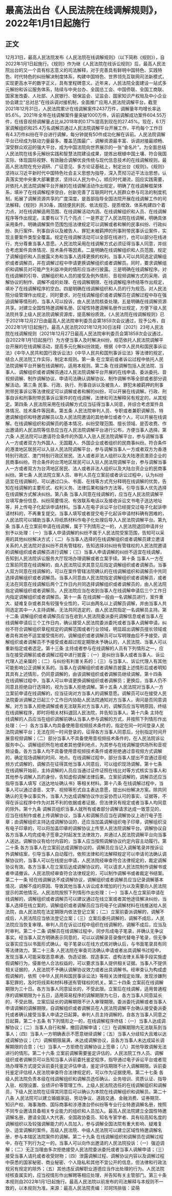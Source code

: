 # 最高法出台《人民法院在线调解规则》，2022年1月1日起施行
## 正文
12月31日，最高人民法院发布《人民法院在线调解规则》（以下简称《规则》），自2022年1月1日起施行。《规则》作为继《人民法院在线诉讼规则》后，最高人民法院出台的又一个具有标志意义的司法解释，对于完善具有鲜明中国特色、实践特色、时代特色的纠纷解决制度体系，构建中国特色、世界领先互联网司法新模式，实现更高水平的数字正义，具有里程碑意义。近年来，人民法院全面建设一站式多元解纷和诉讼服务体系，陆续与中央台办、全国总工会、中国侨联、全国工商联、国家发改委、人社部、人民银行、银保监会、证监会、国家知识产权局及中小企业协会建立“总对总”在线诉调对接机制，全面推广应用人民法院调解平台。截至2021年12月31日，人民法院累计在线调解案件2437万件，调解量年均增长率达85.6%。2021年全年在线调解案件量突破1000万件，诉前调解成功案件604.55万件，在线音视频调解量占比从2018年的0.17%提高到现在的27.45%。现在，6.1万家调解组织和25.4万名调解员通过人民法院调解平台开展工作，平均每个工作日有4.3万件纠纷在平台进行调解，每分钟就有50件成功化解在诉前。人民法院调解平台已经成为联动力量最多、覆盖范围最广、调解资源最丰富、诉调对接最顺畅、深受群众欢迎的强大平台，成为中国法院向世界展示的一张“金名片”。为全面总结人民法院在线多元解纷实践和智慧法院建设成果，提炼出根植中国土壤、符合我国实际、体现国际视野、有效融合调解优良传统与现代信息技术的在线调解规则，最高人民法院在充分调研、广征意见、多方论证基础上，制定出台《规则》。《规则》坚持以习近平新时代中国特色社会主义思想为指导，深入贯彻习近平法治思想，认真落实党中央重大部署要求，坚持以人民为中心，顺应时代潮流，回应实践需要，对依托人民法院调解平台开展的在线调解活动作出规定，明确了在线调解框架体系，填补了在线调解程序空白，创新完善了互联网时代人民群众参与司法的制度机制，拓展了调解资源共享的广度深度，是首部指导全国法院开展在线调解工作的司法解释。《规则》共30条，围绕便民利民、依法规范、提质增效、体系构建四个着力点，对在线调解适用范围、在线调解活动内涵、在线调解组织和人员、在线调解程序等作出规定。主要有以下几个亮点：一是界定了人民法院在线调解，明确具体采用条件。明确调解案件范围包括法律规定可以调解或者和解的民事纠纷、行政纠纷、执行案件、刑事自诉以及被告人、罪犯未被羁押的刑事附带民事诉讼案件，实现主要案件类型全覆盖。规定在线调解活动可以全部在线进行，也可以部分在线进行，充分尊重当事人意愿。人民法院采用在线调解方式必须征得当事人同意，并综合考虑案件具体情况、技术条件等因素。二是明确在线调解组织和人员范围，规定了调解组织和人员披露义务和当事人选择更换的权利。当事人可以共同选定调解组织或者调解员，并在调解过程中申请更换调解组织或者调解员。同时，要求调解组织和调解员对可能产生利益冲突的情形应当进行披露。三是明确在线调解程序。对在线调解的引导、调解组织和人员的接受及例外情形、音视频调解方式的采用、调解协议的制作、调解不成的处理、在线调解期限、在线调解程序终结等作出规定，填补了在线调解程序的空白。四是明确在线调解组织和人员的行为规范。对人民法院分级管理作出规定，同时要求，对在线调解组织或者调解员在调解过程中存在强迫调解等情形的，当事人可以投诉，由人民法院核查处理。五是明确在线调解资源共享。对建立全国性特邀调解名册、区域性特邀调解名册作出规定，方便下级人民法院共享上级人民法院调解资源库，提高解纷质效。《人民法院在线调解规则》已于2021年12月27日由最高人民法院审判委员会第1859次会议通过，现予公布，自2022年1月1日起施行。最高人民法院2021年12月30日法释〔2021〕23号人民法院在线调解规则（2021年12月27日最高人民法院审判委员会第1859次会议通过，自2022年1月1日起施行）为方便当事人及时解决纠纷，规范依托人民法院调解平台开展的在线调解活动，提高多元化解纠纷效能，根据《中华人民共和国民事诉讼法》《中华人民共和国行政诉讼法》《中华人民共和国刑事诉讼法》等法律的规定，结合人民法院工作实际，制定本规则。第一条  在立案前或者诉讼过程中依托人民法院调解平台开展在线调解的，适用本规则。第二条  在线调解包括人民法院、当事人、调解组织或者调解员通过人民法院调解平台开展的在线申请、委派委托、音视频调解、制作调解协议、申请司法确认调解协议、制作调解书等全部或者部分调解活动。第三条  民事、行政、执行、刑事自诉以及被告人、罪犯未被羁押的刑事附带民事诉讼等法律规定可以调解或者和解的纠纷，可以开展在线调解。行政、刑事自诉和刑事附带民事诉讼案件的在线调解，法律和司法解释另有规定的，从其规定。第四条  人民法院采用在线调解方式应当征得当事人同意，并综合考虑案件具体情况、技术条件等因素。第五条  人民法院审判人员、专职或者兼职调解员、特邀调解组织和特邀调解员以及人民法院邀请的其他单位或者个人，可以开展在线调解。在线调解组织和调解员的基本情况、纠纷受理范围、擅长领域、是否收费、作出邀请的人民法院等信息应当在人民法院调解平台进行公布，方便当事人选择。第六条  人民法院可以邀请符合条件的外国人入驻人民法院调解平台，参与调解当事人一方或者双方为外国人、无国籍人、外国企业或者组织的民商事纠纷。符合条件的港澳地区居民可以入驻人民法院调解平台，参与调解当事人一方或者双方为香港特别行政区、澳门特别行政区居民、法人或者非法人组织以及大陆港资澳资企业的民商事纠纷。符合条件的台湾地区居民可以入驻人民法院调解平台，参与调解当事人一方或者双方为台湾地区居民、法人或者非法人组织以及大陆台资企业的民商事纠纷。第七条  人民法院立案人员、审判人员在立案前或者诉讼过程中，认为纠纷适宜在线调解的，可以通过口头、书面、在线等方式充分释明在线调解的优势，告知在线调解的主要形式、权利义务、法律后果和操作方法等，引导当事人优先选择在线调解方式解决纠纷。第八条  当事人同意在线调解的，应当在人民法院调解平台填写身份信息、纠纷简要情况、有效联系电话以及接收诉讼文书电子送达地址等，并上传电子化起诉申请材料。当事人在电子诉讼平台已经提交过电子化起诉申请材料的，不再重复提交。当事人填写或者提交电子化起诉申请材料确有困难的，人民法院可以辅助当事人将纸质材料作电子化处理后导入人民法院调解平台。第九条  当事人在立案前申请在线调解，属于下列情形之一的，人民法院退回申请并分别予以处理：（一）当事人申请调解的纠纷不属于人民法院受案范围，告知可以采用的其他纠纷解决方式；（二）与当事人选择的在线调解组织或者调解员建立邀请关系的人民法院对该纠纷不具有管辖权，告知选择对纠纷有管辖权的人民法院邀请的调解组织或者调解员进行调解；（三）当事人申请调解的纠纷不适宜在线调解，告知到人民法院诉讼服务大厅现场办理调解或者立案手续。第十条  当事人一方在立案前同意在线调解的，由人民法院征求其意见后指定调解组织或者调解员。当事人双方同意在线调解的，可以在案件管辖法院确认的在线调解组织和调解员中共同选择调解组织或者调解员。当事人同意由人民法院指定调解组织或者调解员，或者无法在同意在线调解后两个工作日内共同选择调解组织或者调解员的，由人民法院指定调解组织或者调解员。人民法院应当在收到当事人在线调解申请后三个工作日内指定调解组织或者调解员。第十一条  在线调解一般由一名调解员进行，案件重大、疑难复杂或者具有较强专业性的，可以由两名以上调解员调解，并由当事人共同选定其中一人主持调解。无法共同选定的，由人民法院指定一名调解员主持。第十二条  调解组织或者调解员应当在收到人民法院委派委托调解信息或者当事人在线调解申请后三个工作日内，确认接受人民法院委派委托或者当事人调解申请。纠纷不符合调解组织章程规定的调解范围或者行业领域，明显超出调解员擅长领域或者具有其他不适宜接受情形的，调解组织或者调解员可以写明理由后不予接受。调解组织或者调解员不予接受或者超过规定期限未予确认的，人民法院、当事人可以重新指定或者选定。第十三条  主持或者参与在线调解的人员有下列情形之一，应当在接受调解前或者调解过程中进行披露：（一）是纠纷当事人或者当事人、诉讼代理人近亲属的；（二）与纠纷有利害关系的；（三）与当事人、诉讼代理人有其他可能影响公正调解关系的。当事人在调解组织或者调解员披露上述情形后或者明知其具有上述情形，仍同意调解的，由该调解组织或者调解员继续调解。第十四条  在线调解过程中，当事人可以申请更换调解组织或者调解员；更换后，当事人仍不同意且拒绝自行选择的，视为当事人拒绝调解。第十五条  人民法院对当事人一方立案前申请在线调解的，应当征询对方当事人的调解意愿。调解员可以在接受人民法院委派调解之日起三个工作日内协助人民法院通知对方当事人，询问是否同意调解。对方当事人拒绝调解或者无法联系对方当事人的，调解员应当写明原因，终结在线调解程序，即时将相关材料退回人民法院，并告知当事人。第十六条  主持在线调解的人员应当在组织调解前确认当事人参与调解的方式，并按照下列情形作出处理：（一）各方当事人均具备使用音视频技术条件的，指定在同一时间登录人民法院调解平台；无法在同一时间登录的，征得各方当事人同意后，分别指定时间开展音视频调解；（二）部分当事人不具备使用音视频技术条件的，在人民法院诉讼服务中心、调解组织所在地或者其他便利地点，为其参与在线调解提供场所和音视频设备。各方当事人均不具备使用音视频技术条件或者拒绝通过音视频方式调解的，确定现场调解的时间、地点。在线调解过程中，部分当事人提出不宜通过音视频方式调解的，调解员在征得其他当事人同意后，可以组织现场调解。第十七条  在线调解开始前，主持调解的人员应当通过证件证照在线比对等方式核实当事人和其他参与调解人员的身份，告知虚假调解法律后果。立案前调解的，调解员还应当指导当事人填写《送达地址确认书》等相关材料。第十八条  在线调解过程中，当事人可以通过语音、文字、视频等形式自主表达意愿，提出纠纷解决方案。除共同确认的无争议事实外，当事人为达成调解协议作出妥协而认可的事实、证据等，不得在诉讼程序中作为对其不利的依据或者证据，但法律另有规定或者当事人均同意的除外。第十九条  调解员组织当事人就所有或者部分调解请求达成一致意见的，应当在线制作或者上传调解协议，当事人和调解员应当在调解协议上进行电子签章；由调解组织主持达成调解协议的，还应当加盖调解组织电子印章，调解组织没有电子印章的，可以将加盖印章的调解协议上传至人民法院调解平台。调解协议自各方当事人均完成电子签章之时起发生法律效力，并通过人民法院调解平台向当事人送达。调解协议有给付内容的，当事人应当按照调解协议约定内容主动履行。第二十条  各方当事人在立案前达成调解协议的，调解员应当记入调解笔录并按诉讼外调解结案，引导当事人自动履行。依照法律和司法解释规定可以申请司法确认调解协议的，当事人可以在线提出申请，人民法院经审查符合法律规定的，裁定调解协议有效。各方当事人在立案后达成调解协议的，可以请求人民法院制作调解书或者申请撤诉。人民法院经审查符合法律规定的，可以制作调解书或者裁定书结案。第二十一条  经在线调解达不成调解协议，调解组织或者调解员应当记录调解基本情况、调解不成的原因、导致其他当事人诉讼成本增加的行为以及需要向人民法院提示的其他情况。人民法院按照下列情形作出处理：（一）当事人在立案前申请在线调解的，调解组织或者调解员可以建议通过在线立案或者其他途径解决纠纷，当事人选择在线立案的，调解组织或者调解员应当将电子化调解材料在线推送给人民法院，由人民法院在法定期限内依法登记立案；（二）立案前委派调解的，调解不成后，人民法院应当依法登记立案；（三）立案后委托调解的，调解不成后，人民法院应当恢复审理。审判人员在诉讼过程中组织在线调解的，调解不成后，应当及时审判。第二十二条  调解员在线调解过程中，同步形成电子笔录，并确认无争议事实。经当事人双方明确表示同意的，可以以调解录音录像代替电子笔录，但无争议事实应当以书面形式确认。电子笔录以在线方式核对确认后，与书面笔录具有同等法律效力。第二十三条  人民法院在审查司法确认申请或者出具调解书过程中，发现当事人可能采取恶意串通、伪造证据、捏造事实、虚构法律关系等手段实施虚假调解行为，侵害他人合法权益的，可以要求当事人提供相关证据。当事人不提供相关证据的，人民法院不予确认调解协议效力或者出具调解书。经审查认为构成虚假调解的，依照《中华人民共和国民事诉讼法》等相关法律规定处理。发现涉嫌刑事犯罪的，及时将线索和材料移送有管辖权的机关。第二十四条  立案前在线调解期限为三十日。各方当事人同意延长的，不受此限。立案后在线调解，适用普通程序的调解期限为十五日，适用简易程序的调解期限为七日，各方当事人同意延长的，不受此限。立案后延长的调解期限不计入审理期限。委派委托调解或者当事人申请调解的调解期限，自调解组织或者调解员在人民法院调解平台确认接受委派委托或者确认接受当事人申请之日起算。审判人员主持调解的，自各方当事人同意之日起算。第二十五条  有下列情形之一的，在线调解程序终结：（一）当事人达成调解协议；（二）当事人自行和解，撤回调解申请；（三）在调解期限内无法联系到当事人；（四）当事人一方明确表示不愿意继续调解；（五）当事人分歧较大且难以达成调解协议；（六）调解期限届满，未达成调解协议，且各方当事人未达成延长调解期限的合意；（七）当事人一方拒绝在调解协议上签章；（八）其他导致调解无法进行的情形。第二十六条  立案前调解需要鉴定评估的，人民法院工作人员、调解组织或者调解员可以告知当事人诉前委托鉴定程序，指导通过电子诉讼平台或者现场办理等方式提交诉前委托鉴定评估申请，鉴定评估期限不计入调解期限。诉前委托鉴定评估经人民法院审查符合法律规定的，可以作为证据使用。第二十七条  各级人民法院负责本级在线调解组织和调解员选任确认、业务培训、资质认证、指导入驻、权限设置、业绩评价等管理工作。上级人民法院选任的在线调解组织和调解员，下级人民法院在征得其同意后可以确认为本院在线调解组织和调解员。第二十八条  人民法院可以建立婚姻家庭、劳动争议、道路交通、金融消费、证券期货、知识产权、海事海商、国际商事和涉港澳台侨纠纷等专业行业特邀调解名册，按照不同专业邀请具备相关专业能力的组织和人员加入。最高人民法院建立全国性特邀调解名册，邀请全国人大代表、全国政协委员、知名专家学者、具有较高知名度的调解组织以及较强调解能力的人员加入，参与调解全国法院有重大影响、疑难复杂、适宜调解的案件。高级人民法院、中级人民法院可以建立区域性特邀调解名册，参与本辖区法院案件的调解。第二十九条  在线调解组织和调解员在调解过程中，存在下列行为之一的，当事人可以向作出邀请的人民法院投诉：（一）强迫调解；（二）无正当理由多次拒绝接受人民法院委派委托或者当事人调解申请；（三）接受当事人请托或者收受财物；（四）泄露调解过程、调解协议内容以及调解过程中获悉的国家秘密、商业秘密、个人隐私和其他不宜公开的信息，但法律和行政法规另有规定的除外；（五）其他违反调解职业道德应当作出处理的行为。人民法院经核查属实的，应当视情形作出解聘等相应处理，并告知有关主管部门。第三十条  本规则自2022年1月1日起施行。最高人民法院以前发布的司法解释与本规则不一致的，以本规则为准。来源：最高人民法院责编：邓珂玮排版：梁萌